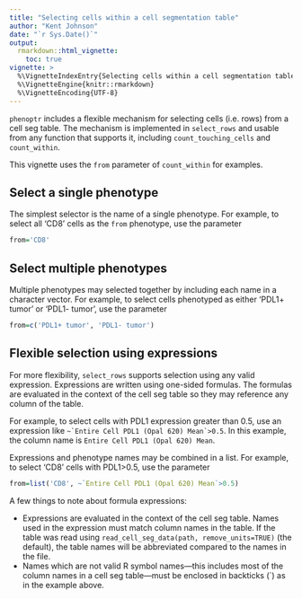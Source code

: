 ```yaml
---
title: "Selecting cells within a cell segmentation table"
author: "Kent Johnson"
date: "`r Sys.Date()`"
output:
  rmarkdown::html_vignette:
    toc: true
vignette: >
  %\VignetteIndexEntry{Selecting cells within a cell segmentation table}
  %\VignetteEngine{knitr::rmarkdown}
  %\VignetteEncoding{UTF-8}
---
```


`phenoptr` includes a flexible mechanism for selecting cells (i.e. rows) from a
cell seg table. The mechanism is implemented in `select_rows` and 
usable from any function that supports it, 
including `count_touching_cells` and `count_within`.

This vignette uses the `from` parameter of `count_within` for examples.

## Select a single phenotype

The simplest selector is the name of a single phenotype. For example,
to select all 'CD8' cells as the `from` phenotype, use the parameter

```r
from='CD8'
```

## Select multiple phenotypes

Multiple phenotypes may selected together by including each name in a 
character vector.
For example, to select cells phenotyped as either 
'PDL1+ tumor' or 'PDL1- tumor',
use the parameter

```r
from=c('PDL1+ tumor', 'PDL1- tumor')
```

## Flexible selection using expressions

For more flexibility, `select_rows` supports selection using any valid
expression. Expressions are written using one-sided formulas. The formulas are evaluated in the context
of the cell seg table so they may reference any column of the table.

For example, to select cells with PDL1 expression greater than 0.5, use
an expression like ``~`Entire Cell PDL1 (Opal 620) Mean`>0.5``. In this example, the column name is `Entire Cell PDL1 (Opal 620) Mean`.

Expressions and phenotype names may be combined in a list. For example,
to select 'CD8' cells with PDL1>0.5, use the parameter

```r
from=list('CD8', ~`Entire Cell PDL1 (Opal 620) Mean`>0.5)
```

A few things to note about formula expressions:

- Expressions are evaluated in the context of the cell seg table. Names
  used in the expression must match column names in the table. If the table
  was read using `read_cell_seg_data(path, remove_units=TRUE)` (the default),
  the table names will be abbreviated compared to the names in the file.
- Names which are not valid R symbol names---this includes most of the column
  names in a cell seg table---must be enclosed in backticks (`) as
  in the example above.
  
